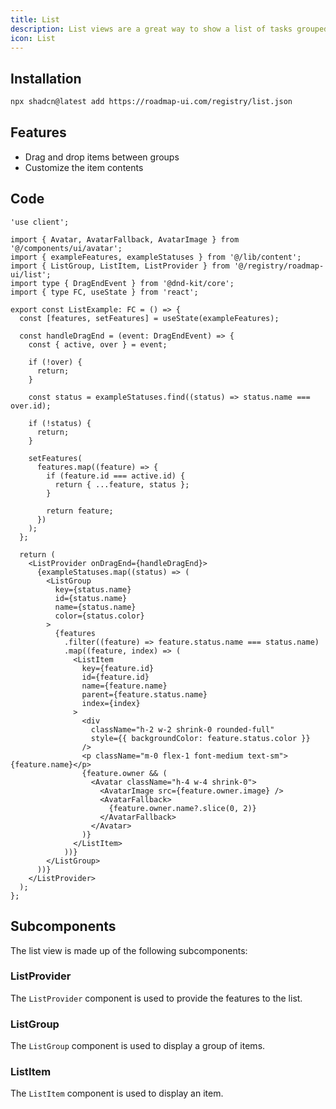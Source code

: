 ```yaml
---
title: List
description: List views are a great way to show a list of tasks grouped by status and ranked by priority.
icon: List
---
```



<div className="not-prose w-full bg-white border rounded-xl overflow-auto" style={{ height: '32rem' }}>
  <List />
</div>

## Installation

```sh title="Terminal"
npx shadcn@latest add https://roadmap-ui.com/registry/list.json
```

## Features

- Drag and drop items between groups
- Customize the item contents

## Code

```tsx title="list.tsx"
'use client';

import { Avatar, AvatarFallback, AvatarImage } from '@/components/ui/avatar';
import { exampleFeatures, exampleStatuses } from '@/lib/content';
import { ListGroup, ListItem, ListProvider } from '@/registry/roadmap-ui/list';
import type { DragEndEvent } from '@dnd-kit/core';
import { type FC, useState } from 'react';

export const ListExample: FC = () => {
  const [features, setFeatures] = useState(exampleFeatures);

  const handleDragEnd = (event: DragEndEvent) => {
    const { active, over } = event;

    if (!over) {
      return;
    }

    const status = exampleStatuses.find((status) => status.name === over.id);

    if (!status) {
      return;
    }

    setFeatures(
      features.map((feature) => {
        if (feature.id === active.id) {
          return { ...feature, status };
        }

        return feature;
      })
    );
  };

  return (
    <ListProvider onDragEnd={handleDragEnd}>
      {exampleStatuses.map((status) => (
        <ListGroup
          key={status.name}
          id={status.name}
          name={status.name}
          color={status.color}
        >
          {features
            .filter((feature) => feature.status.name === status.name)
            .map((feature, index) => (
              <ListItem
                key={feature.id}
                id={feature.id}
                name={feature.name}
                parent={feature.status.name}
                index={index}
              >
                <div
                  className="h-2 w-2 shrink-0 rounded-full"
                  style={{ backgroundColor: feature.status.color }}
                />
                <p className="m-0 flex-1 font-medium text-sm">{feature.name}</p>
                {feature.owner && (
                  <Avatar className="h-4 w-4 shrink-0">
                    <AvatarImage src={feature.owner.image} />
                    <AvatarFallback>
                      {feature.owner.name?.slice(0, 2)}
                    </AvatarFallback>
                  </Avatar>
                )}
              </ListItem>
            ))}
        </ListGroup>
      ))}
    </ListProvider>
  );
};
```

## Subcomponents

The list view is made up of the following subcomponents:

### ListProvider

The `ListProvider` component is used to provide the features to the list.

<AutoTypeTable path="registry/roadmap-ui/list.tsx" name="ListProviderProps" />

### ListGroup

The `ListGroup` component is used to display a group of items.

<AutoTypeTable path="registry/roadmap-ui/list.tsx" name="ListGroupProps" />

### ListItem

The `ListItem` component is used to display an item.

<AutoTypeTable path="registry/roadmap-ui/list.tsx" name="ListItemProps" />
